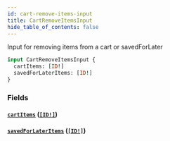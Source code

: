 ```yaml
---
id: cart-remove-items-input
title: CartRemoveItemsInput
hide_table_of_contents: false
---
```



Input for removing items from a cart or savedForLater

```graphql
input CartRemoveItemsInput {
  cartItems: [ID!]
  savedForLaterItems: [ID!]
}
```


### Fields

#### [`cartItems`](#) ([`[ID!]`](/developers/demandhq-apis/storefront-api/graphql/reference/scalars/id))




#### [`savedForLaterItems`](#) ([`[ID!]`](/developers/demandhq-apis/storefront-api/graphql/reference/scalars/id))






